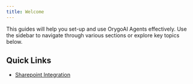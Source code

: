 ```yaml
---
title: Welcome 
---
```




This guides will help you set-up and use OrygoAI Agents effectively. Use the sidebar to navigate through various sections or explore key topics below.

## Quick Links

- [Sharepoint Integration](integrations/sharepoint-integration.mdx)

